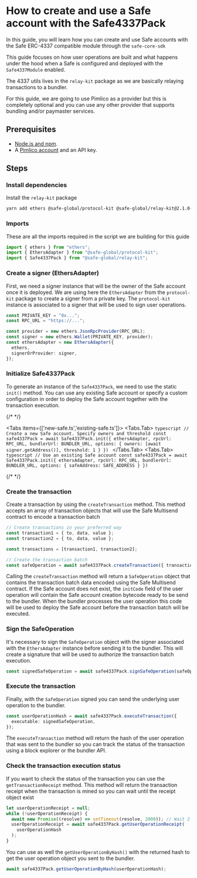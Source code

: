 
# How to create and use a Safe account with the Safe4337Pack

In this guide, you will learn how you can create and use Safe accounts with the Safe ERC-4337 compatible module through the `safe-core-sdk`

This guide focuses on how user operations are built and what happens under the hood when a Safe is configured and deployed with the `Safe4337Module` enabled.

The 4337 utils lives in the `relay-kit` package as we are basically relaying transactions to a bundler.

For this guide, we are going to use Pimlico as a provider but this is completely optional and you can use any other provider that supports bundling and/or paymaster services.

## Prerequisites

- [Node.js and npm](https://docs.npmjs.com/downloading-and-installing-node-js-and-npm).
- A [Pimlico account](https://dashboard.pimlico.io) and an API key.

## Steps

<Steps>

### Install dependencies

Install the `relay-kit` package

```bash
yarn add ethers @safe-global/protocol-kit @safe-global/relay-kit@2.1.0-alpha.0
```

### Imports

These are all the imports required in the script we are building for this guide

```typescript
import { ethers } from "ethers";
import { EthersAdapter } from "@safe-global/protocol-kit";
import { Safe4337Pack } from "@safe-global/relay-kit";
```

### Create a signer (EthersAdapter)

First, we need a signer instance that will be the owner of the Safe account once it is deployed. We are using here the `EthersAdapter` from the `protocol-kit` package to create a signer from a private key. The `protocol-kit` instance is associated to a signer that will be used to sign user operations.

```typescript
const PRIVATE_KEY = "0x...";
const RPC_URL = "https://...";

const provider = new ethers.JsonRpcProvider(RPC_URL);
const signer = new ethers.Wallet(PRIVATE_KEY, provider);
const ethersAdapter = new EthersAdapter({
  ethers,
  signerOrProvider: signer,
});
```

### Initialize Safe4337Pack

To generate an instance of the `Safe4337Pack`, we need to use the static `init()` method. You can use any existing Safe account or specify a custom configuration in order to deploy the Safe account together with the transaction execution.

{/* <!-- vale off --> */}

<Tabs items={['new-safe.ts','existing-safe.ts']}>
  <Tabs.Tab>
    ```typescript
    // Create a new Safe account. Specify owners and threshold
    const safe4337Pack = await Safe4337Pack.init({
      ethersAdapter,
      rpcUrl: RPC_URL,
      bundlerUrl: BUNDLER_URL,
      options: {
        owners: [await signer.getAddress()],
        threshold: 1
      }
    })
    ```
  </Tabs.Tab>
  <Tabs.Tab>
    ```typescript
    // Use an existing Safe account
    const safe4337Pack = await Safe4337Pack.init({
      ethersAdapter,
      rpcUrl: RPC_URL,
      bundlerUrl: BUNDLER_URL,
      options: {
        safeAddress: SAFE_ADDRESS
      }
    })
    ```
</Tabs>

{/* <!-- vale on --> */}

### Create the transaction

Create a transaction by using the `createTransaction` method. This method accepts an array of transaction objects that will use the Safe Multisend contract to encode a transaction batch

```typescript
// Create transactions in your preferred way
const transaction1 = { to, data, value };
const transaction2 = { to, data, value };

const transactions = [transaction1, transaction2];

// Create the transaction batch
const safeOperation = await safe4337Pack.createTransaction({ transactions });
```

Calling the `createTransaction` method will return a `SafeOperation` object that contains the transaction batch data encoded using the Safe Multisend contract. If the Safe account does not exist, the `initCode` field of the user operation will contain the Safe account creation bytecode ready to be send to the bundler. When the bundler processes the user operation this code will be used to deploy the Safe account before the transaction batch will be executed.

### Sign the SafeOperation

It's necessary to sign the `SafeOperation` object with the signer associated with the `EthersAdapter` instance before sending it to the bundler. This will create a signature that will be used to authorize the transaction batch execution.

```typescript
const signedSafeOperation = await safe4337Pack.signSafeOperation(safeOperation);
```

### Execute the transaction

Finally, with the `SafeOperation` signed you can send the underlying user operation to the bundler.

```typescript
const userOperationHash = await safe4337Pack.executeTransaction({
  executable: signedSafeOperation,
});
```

The `executeTransaction` method will return the hash of the user operation that was sent to the bundler so you can track the status of the transaction using a block explorer or the bundler API.

### Check the transaction execution status

If you want to check the status of the transaction you can use the `getTransactionReceipt` method. This method will return the transaction receipt when the transaction is mined so you can wait until the receipt object exist

```typescript
let userOperationReceipt = null;
while (!userOperationReceipt) {
  await new Promise((resolve) => setTimeout(resolve, 2000)); // Wait 2 seconds before checking the status again
  userOperationReceipt = await safe4337Pack.getUserOperationReceipt(
    userOperationHash
  );
}
```

You can use as well the `getUserOperationByHash()` with the returned hash to get the user operation object you sent to the bundler.

```typescript
await safe4337Pack.getUserOperationByHash(userOperationHash);
```

</Steps>
